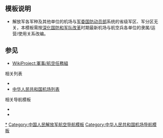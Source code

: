 {{Navbox with collapsible groups
|name = 中国人民解放军机场
|title = {{PLA}}{{tsl|en|List of People's Liberation Army Air Force airbases|中国人民解放军机场列表|军用}}[[中华人民共和国机场列表|机场]]
|bodyclass = hlist
|selected = {{{1|}}}
|above =
* [[File:Air Force Flag of the People's Republic of China.svg|20px]] [[中国人民解放军空军|空军航空兵]]
* [[File:Naval Ensign of the People's Republic of China.svg|20px]] [[中国人民解放军海军航空兵|海军航空兵]]
* [[File:Ground Force Flag of the People's Republic of China.svg|20px]] [[中国人民解放军陆军航空兵|陆军航空兵]]

|abbr1 = 东
|group1 = [[中国人民解放军东部战区|东部战区]]
|list1 = {{Navbox |child
|image =  [[File:Map_of_Eastern_Theatre_of_PLA.svg|120px]]<br />[[File:JADIZ and CADIZ and KADIZ in East China Sea.jpg|120px]]<br />[[中华人民共和国东海防空识别区|东海防空识别区]]

|above = 
* 战区机关驻[[南京市|南京]]
** [[中国人民解放军东部战区空军|空军]]机关驻南京
** [[中国人民解放军东部战区海军|海军]]及[[中国人民解放军东部战区海军航空兵|海航]]机关驻[[宁波市|宁波]]
** [[中国人民解放军东部战区陆军|陆军]]机关驻[[福州市|福州]]

|group1 = [[江苏机场|江苏]]
|list1 =
* [[六合马鞍机场|六合马鞍]]
* [[常州奔牛国际机场|常州奔牛]]
* [[苏州光福机场|苏州光福]]
* [[连云港白塔埠机场|连云港白塔埠]]
* [[如皋机场|南通如皋]]
* [[苏南硕放国际机场|无锡苏南硕放]]
* [[中国人民解放军空军徐州场站|徐州]]

|group2 = [[上海机场|上海]]
|list2 =
* [[上海崇明机场|崇明长江]]<sup>[[中国人民解放军空军航空兵第二十六师|空26师]]</sup>
* [[上海大场机场|宝山大场]]<sup>[[中国人民解放军海军航空兵第六师|海航6师]]</sup>

|group3 = [[浙江省机场列表|浙江]]
|list3 =
* [[杭州笕桥机场|杭州笕桥]]
* [[嘉兴机场|嘉兴]]
* [[义乌机场|义乌]]
* [[宁波庄桥机场|宁波庄桥]]
* [[衢州机场|衢州]]
* [[台州路桥机场|台州路桥]]
* [[长兴八三机场|湖州长兴]]<sup>[[中国人民解放军空军航空兵第三师|空3师]]</sup>
* [[岱山机场|舟山岱山]]

|group4 = [[安徽省机场列表|安徽]]
|list4 = 
* [[芜湖湾里机场|芜湖湾里]]<sup>[[中国人民解放军空军航空兵第三师|空3师]]</sup>
* [[西山驿机场|肥东西山驿]]<sup>[[中国人民解放军海军航空兵第四师|海航4师]][[中国人民解放军海军航空兵第四旅|海空雄鹰团]]</sup>
* [[蚌埠仁和集机场|蚌埠仁和集]]
* [[安庆天柱山机场|安庆天柱山]]
* [[阜阳机场|阜阳]]
* [[亳州机场|亳州]]**
* [[宿州机场|宿州]]**

|group5 = [[江西省机场列表|江西]]
|list5 =
* [[南昌向塘機場|南昌向塘]]
* [[大余新城机场|大余新城]]
* [[九江庐山机场|九江庐山]]
* [[樟树机场|宜春樟树]]

|group6 = [[福建省机场列表|福建]]
|list6 = 
* [[福州义序机场|福州义序]]
* [[福清龙田机场|福清龙田]]
* [[平潭澳前机场|福州平潭]]**
* [[水门机场|宁德水门]]
* [[武夷山机场|南平武夷山]]
* [[莆田机场|莆田]]**
* [[泉州晋江国际机场|泉州晋江]]
* [[惠安机场|泉州惠安]]
* [[漳州龍溪機場|漳州龍溪]]
* [[龍巖冠豸山機場|龍岩連城]]
}}

|abbr2 = 南
|group2 = [[中国人民解放军南部战区|南部战区]]
|list2 = {{Navbox |child
|image =  [[File:Map_of_Southern_Theatre_of_PLA.svg|120px]]<br />[[File:South China Sea claims map.svg|120px]]<br />[[File:南沙群岛2012年形势图.gif|120px]]
|above = 
* 战区机关驻[[广州市|广州]]
** [[中国人民解放军南部战区空军|空军]]机关驻广州
** [[中国人民解放军南部战区海军|海军]]机关驻[[湛江市|湛江]]、[[中国人民解放军南部战区海军航空兵|海航]]机关驻[[海口市|海口]]
** [[中国人民解放军南部战区陆军|陆军]]机关驻[[南宁市|南宁]]

|group1 = [[广东省机场列表|广东]]
|list1 = 
* [[佛山沙堤機場|佛山沙堤]]
* [[惠州平潭机场|惠州平潭]]
* [[汕头外砂机场|汕头外砂]]
* [[兴宁机场|梅州兴宁]]
* [[湛江机场|湛江坡头]]
* [[遂溪机场|湛江遂溪]]
* [[韶关丹霞机场|韶关丹霞]]

|group2 = [[香港機場列表|香港]]
|list2 = 
* [[石崗機場|石岗]]

|group3 = [[湖南省机场列表|湖南]]
|list3 = 
* [[衡阳南岳机场|衡阳南岳]]
* [[怀化芷江机场|怀化芷江]]
* [[永州零陵机场|永州零陵]]
* [[邵阳武冈机场|邵阳武冈]]* 
* [[邵东机场|邵东]]**
* [[娄底机场|娄底]]**

|group4 = [[贵州省机场列表|贵州]]
|list4 = 
* [[贵阳磊庄机场|贵阳磊庄]]
* [[安顺黄果树机场|安顺黄果树]]
* [[遵义新舟机场|遵义新舟]]

|group5 = [[云南省机场列表|云南]]
|list5 = 
* [[陆良机场|陆良]]
* [[蒙自军用机场|蒙自]]
* [[云南驿机场|祥云云南驿]]

|group6 = [[广西壮族自治区机场列表|广西]]
|list6 =
* [[桂林奇峰岭机场|桂林奇峰岭]]
* [[柳州白莲机场|柳州白莲]]
* [[梧州长洲岛机场|梧州长洲岛]]
* [[百色巴马机场|百色巴马]]
* [[玉林福绵机场|玉林]]**
* [[贺州机场|贺州]]**

|group7 = [[海南省机场列表|海南]]
|list7 = 
* [[陵水机场|陵水]]
* [[儋州机场|儋州]]**
* [[三沙永兴机场|西沙永兴岛]]
* [[永暑礁机场|南沙永暑礁]]*
* [[渚碧礁机场|南沙渚碧礁]]*
* [[美济礁机场|南沙美济礁]]*
}}

|abbr3 = 西
|group3 = [[中国人民解放军西部战区|西部战区]]
|list3 = {{Navbox |child
|image = [[File:Map_of_Western_Theatre_of_PLA.svg|120px]]<br />[[File:One Belt One Road.png|120px]]<br />[[一带一路]]
|above = 
* 战区机关驻成都
** [[中国人民解放军西部战区空军|空军]]机关驻成都
** [[中国人民解放军西部战区陆军|陆军]]机关驻兰州

|group1 = [[四川省机场列表|四川]]
|list1 = 
* [[成都太平寺机场|成都太平寺]]
* [[成都温江机场|成都温江]]
* [[成都凤凰山机场|成都凤凰山]]
* [[新津机场|新津]]
* [[邛崃机场|邛崃]]
* [[彭山机场|彭山]]
* [[夹江机场|夹江]]
* [[西昌青山机场|西昌青山]]
* [[泸州蓝田机场|泸州蓝田]]
* [[绵阳南郊机场|绵阳南郊]]
* [[南充高坪机场|南充高坪]]
* [[宜宾五粮液机场|宜宾五粮液]]

|group2 = [[重庆市机场列表|重庆]]
|list2 = 
* [[重庆白市驿机场|重庆白市驿]]
* [[大足登雲橋機場|大足登云桥]]
* [[梁平機場|梁平]]

|group3 = [[甘肃省机场列表|甘肃]]
|list3 = 
* [[兰州夏官营机场|兰州夏官营]]
* [[打拉池机场|白银打拉池]]
* [[天水麦积山机场|天水麦积山]]
* [[武威机场|武威]]
* [[张掖甘州机场|张掖甘州]]
* [[下河清机场|酒泉下河清]]
* [[鼎新机场|酒泉鼎新]]<sup>[[中国人民解放军空军试验训练基地|空军试训基地]]</sup>
* [[临洮机场|临洮]]
* [[平凉机场|平凉]]**

|group4 = [[宁夏回族自治区机场列表|宁夏]]
|list4 = 
* [[银川西花园机场|银川西花园]]

|group5 = [[青海省机场列表|青海]]
|list5 = 
* [[青海湖机场|共和]]
* [[格尔木机场|格尔木]]

|group6 = [[新疆维吾尔自治区机场列表|新疆]]
|list6 = 
* [[南山机场 (乌鲁木齐)|乌鲁木齐南山]]
* [[阿苇滩机场|昌吉阿苇滩]]
* [[阿克苏红旗坡机场|阿克苏]]
* [[库尔勒梨城机场|库尔勒]]
* [[哈密伊州机场|哈密]]
* [[和田机场|和田]]
* [[喀什机场|喀什]]

|group7 = [[西藏自治区机场列表|西藏]]
|list7 = 
* [[拉萨贡嘎国际机场|拉萨贡嘎]]
* [[日喀則和平機場|日喀则和平]]
* [[阿里昆莎机场|阿里昆莎]]
* [[林芝米林机场|林芝米林]]
}}

|abbr4 = 北
|group4 = [[中国人民解放军北部战区|北部战区]]
|list4 = {{Navbox |child
|image = [[File:Map_of_Northern_Theatre_of_PLA.svg|120px]]
|above =
* 战区机关驻沈阳
** [[中国人民解放军北部战区空军|空军]]机关驻沈阳
** [[中国人民解放军北部战区海军|海军]]及[[中国人民解放军北部战区海军航空兵|海航]]机关驻青岛
** [[中国人民解放军北部战区陆军|陆军]]机关驻济南

|group1 = [[辽宁省机场列表|辽宁]]
|list1 = 
* [[瀋陽東塔機場|沈阳东塔]]
* [[沈阳飞机工业集团|沈阳北陵]]
* [[鞍山腾鳌机场|鞍山腾鳌]]
* [[朝阳机场|朝阳]]
* [[大连长海机场|长海大长山岛]]
* [[丹东浪头机场|丹东浪头]]
* [[锦州小岭子机场|锦州小岭子]]

|group2 = [[吉林省机场列表|吉林]]
|list2 = 
* [[中国人民解放军空军双辽场站|双辽]]
* [[中国人民解放军空军四平场站|四平]]
* [[中国人民解放军空军公主岭场站|公主岭]]
* [[长春大房身机场|长春大房身]]
* [[吉林二台子机场|吉林二台子]]
* [[通化三源浦机场|通化三源浦]]
* [[延吉朝阳川国际机场|延吉朝阳川]]
* [[白城長安機場|白城长安]]*
* [[松原查干湖机场|松原查干湖]]**

|group3 = [[黑龙江省机场列表|黑龙江]]
|list3 = 
* [[黑河璦琿機場|黑河瑷珲]]
* [[五大连池机场|五大连池]]*
* [[牡丹江海浪国际机场|牡丹江海浪]]
* [[齐齐哈尔三家子机场|齐齐哈尔三家子]]
* [[伊春林都机场|伊春林都]]

|group4 = [[内蒙古自治区机场列表|内蒙古]]
|list4 = 
* [[巴彦淖尔天吉泰机场|巴彦淖尔天吉泰]]*
* [[包头东河机场|包头二里半]]
* [[赤峰玉龙机场|赤峰玉龙]]
* [[朱日和訓練基地|朱日和]]<sup>[[朱日和訓練基地|陆军朱日和合同战术训练基地]]</sup>

|group5 = [[山东省机场列表|山东]]
|list5 =
* [[东营胜利机场|东营胜利]]
* [[济宁曲阜机场|济宁曲阜]]
* [[潍坊机场|潍坊南苑]]
* [[威海大水泊国际机场|威海大水泊]]
* [[烟台莱山国际机场|烟台莱山]]
* [[聊城机场|聊城]]**
}}  

|abbr5 = 中
|group5 = [[中国人民解放军中部战区|中部战区]]
|list5 = {{Navbox |child
|image = [[File:Map_of_Central_Theatre_of_PLA.svg|120px]]
|caption =
|above = 
* 战区机关驻北京
** [[中国人民解放军中部战区空军|空军]]机关驻北京
** [[中国人民解放军中部战区陆军|陆军]]机关驻石家庄

|group1 = [[北京市机场列表|北京]]
|list1 =
* [[北京西郊機場|西郊]]<sup>[[中国人民解放军空军航空兵第三十四师|空34师]][[中华人民共和国专机|专机]]</sup>
* [[北京良乡机场|良乡]]<sup>[[中国人民解放军北部战区海军航空兵|北部战区海航]]</sup>
* [[北京南郊机场|南郊]]
* [[北京永宁机场|永宁]]
* [[北京沙河机场|沙河]]
* [[北京通州机场|通州]]

|group2 = [[天津市机场列表|天津]] 
|list2 =
* [[天津塘沽机场|塘沽]]
* [[杨村机场|杨村]]<sup>[[八一飛行表演隊]]</sup>
* [[中国人民解放军空军飞行试验训练基地|静海]]<sup>[[中国人民解放军空军飞行试验训练基地|空军飞行试验训练基地]]</sup>

|group3 = [[河北省机场列表|河北]]
|list3 = 
* [[保定易县机场|保定易县]]
* [[保定定兴机场|保定定兴]]
* [[承德普宁机场|承德]]*
* [[承德丰宁机场|承德丰宁]]
* [[承德黑山口机场|承德黑山口]]
* [[邯郸机场|邯郸]]
* [[中国人民解放军空军飞行试验训练基地|沧州]]<sup>[[中国人民解放军空军飞行试验训练基地|空军飞行试验训练基地]]</sup>
* [[中国人民解放军空军飞行试验训练基地|故城]]<sup>[[中国人民解放军空军飞行试验训练基地|空军飞行试验训练基地]]</sup>
* {{nowrap|[[秦皇岛山海关机场|秦皇岛山海关]]<sup>[[中国人民解放军北部战区海军航空兵训练基地|北部战区海航训练基地]]</sup>}}
* [[唐山三女河机场|唐山三女河]]
* [[唐山遵化机场|唐山遵化]]
* [[邢台褡裢机场|邢台]]**
* [[张家口宁远机场|张家口宁远]]

|group4 = [[山西省机场列表|山西]]
|list4 = 
* {{nowrap|[[长治王村机场|长治王村]]<sup>[[中国人民解放军海军航空兵学院第二飞行训练基地|海航学院第二训练基地]]</sup>}}
* [[晋城机场|晋城]]**
* [[临汾尧都机场|临汾]]
* [[吕梁大武机场|吕梁]]
* [[怀仁机场|朔州怀仁]]
* [[忻州五台山机场|忻州五台山]]*
* [[运城张孝机场|运城]]

|group5 = [[陕西省机场列表|陕西]]
|list5 = 
* {{nowrap|[[西安阎良机场|西安阎良]]<sup>[[中国飞行试验研究院|试飞院]]</sup>}}
* [[安康五里铺机场|安康]]
* [[宝鸡机场|宝鸡]]
* [[汉中城固机场|汉中]]
* [[延安二十里堡机场|延安]]
* [[榆林榆陽機場|榆阳]]

|group6 = [[河南省机场列表|河南]]
|list6 = 
* [[洛阳北郊机场|洛阳北郊]]
* [[南阳姜营机场|南阳姜营]]
* [[信阳明港机场|信阳明港]]
* [[中国人民解放军空军编余飞机储存中心|鲁山编余飞机储存中心]]
* [[平顶山尧山机场|平顶山]]**
* [[濮阳翔龙机场|濮阳翔龙]]**
* [[商丘机场|商丘]]**
* [[开封南郊机场|开封南郊]]

|group7 = [[湖北省机场列表|湖北]]
|list7 =
* [[中国人民解放军空军汉口场站|汉口]]
* [[中国人民解放军空军武昌场站|武昌]]
* [[中国人民解放军空军当阳场站|当阳]]
* [[中国人民解放军空军老河口场站|老河口]]
* [[中国人民解放军空军钟祥场站|钟祥]]
* [[中国人民解放军空军土门机场|土门]]
* [[恩施许家坪机场|恩施许家坪]]
* [[襄阳刘集机场|襄阳刘集]]
* [[十堰武当山机场|十堰武当山]]
* [[荆州机场|荆州]]**
}}  

|abbr7 = 舰
|group7 = [[中国人民解放军海军|海军]][[中国人民解放军海军舰载航空兵部队|舰载航空兵]]
|list7 = {{Navbox |child
|image = [[File:Naval_Ensign_of_China.svg|90px|中国人民解放军海军军旗]]

|group1 = [[中国人民解放军海军航空母舰列表|航空母舰]]
|list1 =
* [[辽宁号航空母舰|辽宁舰（16）]]<sup>[[中国人民解放军海军舰载航空兵部队|舰航第一联队]]</sup>
* [[山东号航空母舰|山东舰（17）]]<sup>[[中国人民解放军海军舰载航空兵部队|舰航第二联队]]</sup>
* [[福建號航空母艦|福建舰（18）]]*<sub>[[江南造船|上海]][[中华人民共和国航空母舰建造计划|在建]]</sub>
* [[004型航空母舰|19舰]]**<sub>[[江南造船|上海]][[中华人民共和国航空母舰建造计划|将建]]</sub>

|group2 = [[兩棲突擊艦|两栖攻击舰]]
|list2 =
* [[海南号两栖攻击舰|海南舰（31）]]
* [[广西号两栖攻击舰|广西舰（32）]]*<sub>[[075型两栖攻击舰|已交付即将入列]]</sub>
* [[安徽号两栖攻击舰|安徽舰（33）]]*<sub>[[075型两栖攻击舰|海试中]]</sub>

|group3 = [[艦載機]]试训场
|list3 =
* [[中国人民解放军海军舰载机综合试验训练基地|辽宁兴城舰载机综合试训基地]]
* [[中国飞行试验研究院|陕西阎良试飞院]]

|group4 = 附：航母[[海军基地|基地]]
|list4 =
* [[中国人民解放军海军青岛综合保障基地|青岛综合保障基地]]
* [[中国人民解放军海军三亚综合保障基地|三亚综合保障基地]]
}}

|abbr8 = 外
|group8 = 海外[[军事基地]]
|list8 = [[中国人民解放军驻吉布提保障基地|驻吉布提保障基地]]

|group9 = <small>说明</small>
|list9style = text-align: left;
|list9 = {{Navbox |child
|imageleft = [[File:Airport_symbol.svg|90px]]
|image = [[File:Map_of_Theatres_of_PLA.svg|120px|中国人民解放军战区划分]]
|list1 =
1. 机场名称后带“*”者为在建机场；带“**”者为规划建设机场。<br />
2. 中华人民共和国政府空中交通管制主管部门是[[中央空中交通管理委员会|国务院中央军委空中交通管制委员会]]，办公室设在[[中央军委联合参谋部作战局|中央军事委员会联合参谋部作战局]]。
}}

}}<noinclude>

== 模板说明 ==
* 解放军各军种及其他单位的机场与[[中央军事委员会国防动员部|军委国防动员部]]系统的省级军区、军分区无关，本模板需按[[深化国防和军队改革]]时期最新机场与航空兵各单位的隶属/运营/使用关系改编。

== 参见 ==
{{Portal|中华人民共和国|中国建筑}}
*[[WikiProject:軍事/航空任務組]]
; 相关列表
* {{tsl|en|List of People's Liberation Army Air Force airbases|中国人民解放军机场列表}}
* [[中华人民共和国机场列表]]

; 相关导航模板
* {{tl|中华人民共和国机场}}
* {{tl|中国人民解放军军用飞机}}

[[Category:中華人民共和國軍用機場|*]]
[[Category:中国人民解放军航空导航模板]]
[[Category:中华人民共和国机场导航模板]]
</noinclude>